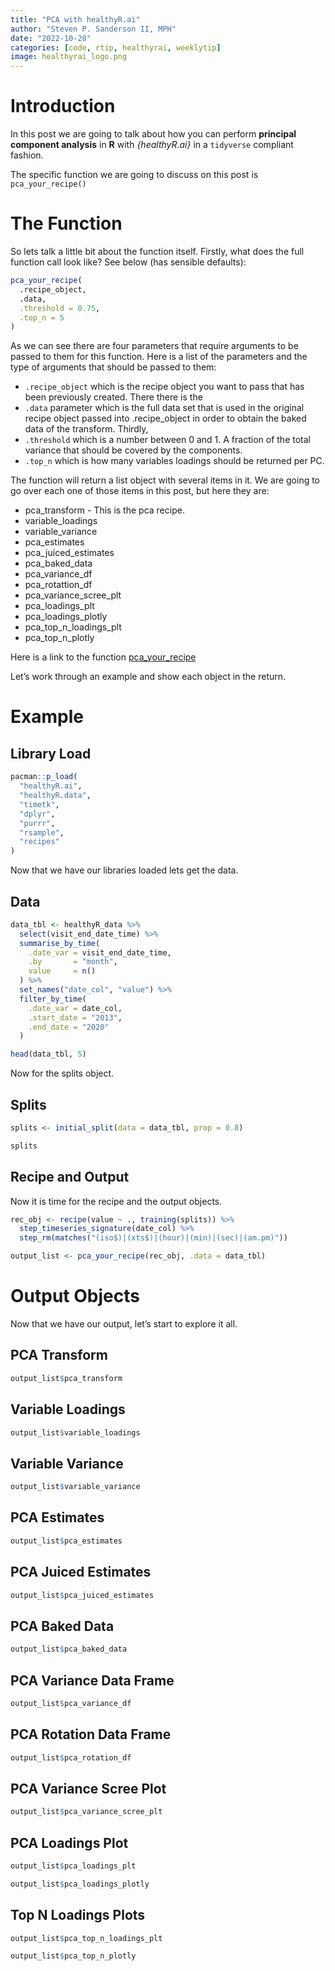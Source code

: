 ```yaml
---
title: "PCA with healthyR.ai"
author: "Steven P. Sanderson II, MPH"
date: "2022-10-28"
categories: [code, rtip, healthyrai, weeklytip]
image: healthyrai_logo.png
---
```


# Introduction

In this post we are going to talk about how you can perform **principal component analysis** in **R** with *{healthyR.ai}* in a `tidyverse` compliant fashion.

The specific function we are going to discuss on this post is `pca_your_recipe()`

# The Function

So lets talk a little bit about the function itself. Firstly, what does the full function call look like? See below (has sensible defaults):

```r
pca_your_recipe(
  .recipe_object, 
  .data, 
  .threshold = 0.75, 
  .top_n = 5
)
```

As we can see there are four parameters that require arguments to be passed to them for this function. Here is a list of the parameters and the type of arguments that should be passed to them:

-   `.recipe_object` which is the recipe object you want to pass that has been previously created. There there is the
-   `.data` parameter which is the full data set that is used in the original recipe object passed into .recipe_object in order to obtain the baked data of the transform. Thirdly,
-   `.threshold` which is a number between 0 and 1. A fraction of the total variance that should be covered by the components.
-   `.top_n` which is how many variables loadings should be returned per PC.

The function will return a list object with several items in it. We are going to go over each one of those items in this post, but here they are:

-   pca_transform - This is the pca recipe.
-   variable_loadings
-   variable_variance
-   pca_estimates
-   pca_juiced_estimates
-   pca_baked_data
-   pca_variance_df
-   pca_rotattion_df
-   pca_variance_scree_plt
-   pca_loadings_plt
-   pca_loadings_plotly
-   pca_top_n\_loadings_plt
-   pca_top_n\_plotly

Here is a link to the function [pca_your_recipe](https://www.spsanderson.com/healthyR.ai/reference/pca_your_recipe)

Let's work through an example and show each object in the return.

# Example

## Library Load

```r
pacman::p_load(
  "healthyR.ai",
  "healthyR.data",
  "timetk",
  "dplyr",
  "purrr",
  "rsample",
  "recipes"
)
```

Now that we have our libraries loaded lets get the data.

## Data

```r
data_tbl <- healthyR_data %>%
  select(visit_end_date_time) %>%
  summarise_by_time(
    .date_var = visit_end_date_time,
    .by       = "month",
    value     = n()
  ) %>%
  set_names("date_col", "value") %>%
  filter_by_time(
    .date_var = date_col,
    .start_date = "2013",
    .end_date = "2020"
  )

head(data_tbl, 5)
```

Now for the splits object.

## Splits

```r
splits <- initial_split(data = data_tbl, prop = 0.8)

splits
```

## Recipe and Output

Now it is time for the recipe and the output objects.

```r
rec_obj <- recipe(value ~ ., training(splits)) %>%
  step_timeseries_signature(date_col) %>%
  step_rm(matches("(iso$)|(xts$)|(hour)|(min)|(sec)|(am.pm)"))

output_list <- pca_your_recipe(rec_obj, .data = data_tbl)
```

# Output Objects

Now that we have our output, let's start to explore it all.

## PCA Transform

```r
output_list$pca_transform
```

## Variable Loadings

```r
output_list$variable_loadings
```

## Variable Variance

```r
output_list$variable_variance
```

## PCA Estimates

```r
output_list$pca_estimates
```

## PCA Juiced Estimates

```r
output_list$pca_juiced_estimates
```

## PCA Baked Data

```r
output_list$pca_baked_data
```

## PCA Variance Data Frame

```r
output_list$pca_variance_df
```

## PCA Rotation Data Frame

```r
output_list$pca_rotation_df
```

## PCA Variance Scree Plot

```r
output_list$pca_variance_scree_plt
```

## PCA Loadings Plot

```r
output_list$pca_loadings_plt

output_list$pca_loadings_plotly
```

## Top N Loadings Plots

```r
output_list$pca_top_n_loadings_plt

output_list$pca_top_n_plotly
```

